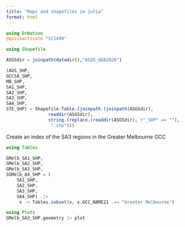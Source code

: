 ```yaml
---
title: "Maps and shapefiles in julia"
format: html
---
```


```julia
using DrWatson
@quickactivate "SCI499"
```


```julia
using Shapefile

ASGSdir = joinpath(datadir(),"ASGS_GDA2020")

(AUS_SHP,
GCCSA_SHP,
MB_SHP,
SA1_SHP,
SA2_SHP,
SA3_SHP,
SA4_SHP, 
STE_SHP) = Shapefile.Table.(joinpath.(joinpath(ASGSdir),
                readdir(ASGSdir),
                string.(replace.(readdir(ASGSdir), r"_SHP" => ""),
                 ".shp")))
```


Create an index of the SA3 regions in the Greater Melbourne GCC
```julia
using Tables

GMelb_SA1_SHP,
GMelb_SA2_SHP,
GMelb_SA3_SHP,
SGMelb_A4_SHP = (
    SA1_SHP,
    SA2_SHP,
    SA3_SHP,
    SA4_SHP) .|>
     x -> Tables.subset(x, x.GCC_NAME21 .== "Greater Melbourne")
```

```julia
using Plots
GMelb_SA3_SHP.geometry |> plot
```

